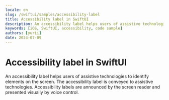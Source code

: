 ```yaml
---
locale: en
slug: /swiftui/samples/accessibility-label
title: Accessibility label in SwiftUI
description: An accessibility label helps users of assistive technologies to identify elements on the screen.
keywords: [iOS, SwiftUI, accessibility, code sample]
authors: [yurii]
date: 2024-07-09
---
```


# Accessibility label in SwiftUI

An accessibility label helps users of assistive technologies to identify elements on the screen. The accessibility label is conveyed to assistive technologies. Accessibility labels are announced by the screen reader and presented visually by voice control.

<CodeSample id="accessibility-label" framework="swiftui" locale="en"/>
